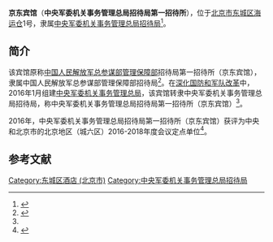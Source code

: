 {{Infobox PRCG
|color = darkgreen
|机构名称 = 中央军委机关事务管理总局招待局第一招待所
|机构名称2 = 京东宾馆
|上级机构 = [[中央军事委员会机关事务管理总局招待局|中央军事委员会机关事务管理总局招待局]]
|机构类型 = 中央军事委员会机关事务管理总局招待局直属单位
|军事级别 = 
|标志1 = China Emblem PLA.svg
|标志1说明 = [[中国人民解放军军徽|中国人民解放军军徽]]
|职位1 = 
|人员1 = 
|衔级1 = 
|职位2 = 
|人员2 =
|职位3 =
|人员3 =
|职位4 =
|人员4 =
|地址1 = [[北京市|北京市]][[东城区_(北京市)|东城区]][[海运仓|海运仓]]1号
|成立时间 = 
|a=
|b=
|c=
|d=
|E=
|e=
}}

'''京东宾馆'''（'''中央军委机关事务管理总局招待局第一招待所'''），位于[[北京市|北京市]][[东城区_(北京市)|东城区]][[海运仓|海运仓]]1号，隶属[[中央军事委员会机关事务管理总局招待局|中央军委机关事务管理总局招待局]]<ref name=caigou>{{Cite web |url = http://hy.bgpc.gov.cn:82/MEETING_2009/platform/organ/selectTInfHotel.action?ofooter=P1&tibhPk=20161115JJ768825085 |title = 中央军委机关事务管理总局招待局第一招待所 |author =  |date =  |publisher = 北京市政府采购会议定点综合查询系统 |language =  |accessdate = 2017-03-28 |quote =  |archive-url = https://web.archive.org/web/20190222072756/http://hy.bgpc.gov.cn:82/MEETING_2009/platform/organ/selectTInfHotel.action?ofooter=P1&tibhPk=20161115JJ768825085 |archive-date = 2019-02-22 |dead-url = yes }}</ref>。

==简介==
该宾馆原称[[中国人民解放军总参谋部管理保障部|中国人民解放军总参谋部管理保障部]]招待局第一招待所（京东宾馆），隶属中国人民解放军总参谋部管理保障部招待局<ref>{{Cite web |url = http://www.ccai.cc/zxtz/05/868287.shtml |title = CCAI 2015年实验室质量监控方法培训第五期（北京）地址通知 |author =  |date = 2015-05-20 |publisher = 国家认证认可监督管理委员会认证认可技术研究所 |language =  |accessdate =  |quote =  |archive-date = 2019-02-22 |archive-url = https://web.archive.org/web/20190222072755/http://www.ccai.cc/zxtz/05/868287.shtml |dead-url = no }}</ref>。在[[深化国防和军队改革|深化国防和军队改革]]中，2016年1月组建[[中央军委机关事务管理总局|中央军委机关事务管理总局]]，该宾馆转隶中央军委机关事务管理总局招待局，称中央军委机关事务管理总局招待局第一招待所（京东宾馆）<ref name=caigou/>。

2016年，中央军委机关事务管理总局招待局第一招待所（京东宾馆）获评为中央和北京市的北京地区（城六区）2016-2018年度会议定点单位<ref name=diyi>{{Cite web |url = http://www.ccgp.gov.cn/cggg/dfgg/zbgg/201701/t20170117_7867097.htm |title = 北京地区（城六区）2016-2018年度会议定点单位协议采购项目中标公告：006中标公告附件1：第一包中标供应商名单 |author =  |date = 2017-01-17 |publisher = 中国政府采购网 |language =  |accessdate =  |quote =  |archive-date = 2017-03-29 |archive-url = https://web.archive.org/web/20170329050101/http://www.ccgp.gov.cn/cggg/dfgg/zbgg/201701/t20170117_7867097.htm |dead-url = no }}</ref>。

==参考文献==
{{Reflist|2}}

[[Category:东城区酒店_(北京市)|Category:东城区酒店 (北京市)]]
[[Category:中央军委机关事务管理总局招待局|Category:中央军委机关事务管理总局招待局]]